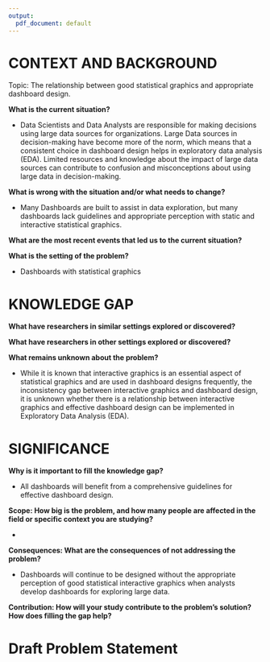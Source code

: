 ```yaml
---
output:
  pdf_document: default
---
```


# CONTEXT AND BACKGROUND

Topic: The relationship between good statistical graphics and appropriate dashboard design. 

**What is the current situation?**

- Data Scientists and Data Analysts are responsible for making decisions using large data sources for organizations. Large Data sources in decision-making have become more of the norm, which means that a consistent choice in dashboard design helps in exploratory data analysis (EDA). Limited resources and knowledge about the impact of large data sources can contribute to confusion and misconceptions about using large data in decision-making.    


**What is wrong with the situation and/or what needs to change?** 

- Many Dashboards are built to assist in data exploration, but many dashboards lack guidelines and appropriate perception with static and interactive statistical graphics. 


**What are the most recent events that led us to the current situation?**



**What is the setting of the problem?**

- Dashboards with statistical graphics


# KNOWLEDGE GAP


**What have researchers in similar settings explored or discovered?**



**What have researchers in other settings explored or discovered?** 



**What remains unknown about the problem?** 


- While it is known that interactive graphics is an essential aspect of statistical graphics and are used in dashboard designs frequently, the inconsistency gap between interactive graphics and dashboard design, it is unknown whether there is a relationship between interactive graphics and effective dashboard design can be implemented in Exploratory Data Analysis (EDA).

# SIGNIFICANCE


**Why is it important to fill the knowledge gap?**

- All dashboards will benefit from a comprehensive guidelines for effective dashboard design.


**Scope: How big is the problem, and how many people are affected in the field or specific context you are studying?**

- 

**Consequences: What are the consequences of not addressing the problem?**

- Dashboards will continue to be designed without the appropriate perception of good statistical interactive graphics when analysts develop dashboards for exploring large data. 

**Contribution: How will your study contribute to the problem’s solution? How does filling the gap help?**



# Draft Problem Statement



